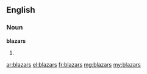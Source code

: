 ==English==

===Noun===
'''blazars'''

# {{plural of|blazar}}

[[ar:blazars]]
[[el:blazars]]
[[fr:blazars]]
[[mg:blazars]]
[[my:blazars]]